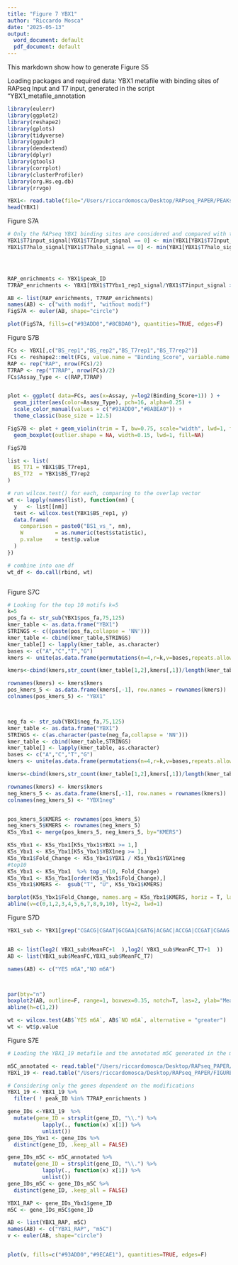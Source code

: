 ```yaml
---
title: "Figure 7 YBX1"
author: "Riccardo Mosca"
date: "2025-05-13"
output:
  word_document: default
  pdf_document: default
---
```


This markdown show how to generate Figure S5 

Loading packages and required data: YBX1 metafile with binding sites of RAPseq Input and T7 input, generated in the script "YBX1_metafile_annotation

```r
library(eulerr)
library(ggplot2)
library(reshape2)
library(gplots)
library(tidyverse)
library(ggpubr)
library(dendextend)
library(dplyr)
library(gtools)
library(corrplot)
library(clusterProfiler)
library(org.Hs.eg.db)
library(rrvgo)

YBX1<- read.table(file="/Users/riccardomosca/Desktop/RAPseq_PAPER/PEAKs/ANNOTATED/T7_Fig5/Ybx1_T7_scored_annotated.txt", header=T, stringsAsFactors = F)
head(YBX1)
```

Figure S7A
```r
# Only the RAPseq YBX1 binding sites are considered and compared with the signal on the T7RAPseq
YBX1$T7input_signal[YBX1$T7Input_signal == 0] <- min(YBX1[YBX1$T7Input_signal != 0,"T7Input_signal"])
YBX1$T7halo_signal[YBX1$T7halo_signal == 0] <- min(YBX1[YBX1$T7halo_signal != 0,"T7halo_signal"])




RAP_enrichments <- YBX1$peak_ID
T7RAP_enrichments <- YBX1[YBX1$T7Ybx1_rep1_signal/YBX1$T7input_signal > 1 & YBX1$T7Ybx1_rep2_signal/YBX1$T7input_signal > 1 & YBX1$T7Ybx1_rep1_signal/YBX1$T7halo_signal > 1 & YBX1$T7Ybx1_rep2_signal/YBX1$T7halo_signal > 1, "peak_ID"]

AB <- list(RAP_enrichments, T7RAP_enrichments)
names(AB) <- c("with modif", "without modif")
FigS7A <- euler(AB, shape="circle") 

plot(FigS7A, fills=c("#93ADD0","#8CBDA0"), quantities=TRUE, edges=F)
```

Figure S7B
```r
FCs <- YBX1[,c("BS_rep1","BS_rep2","BS_T7rep1","BS_T7rep2")]
FCs <- reshape2::melt(FCs, value.name = "Binding_Score", variable.name = "Assay")
RAP <- rep("RAP", nrow(FCs)/2)
T7RAP <- rep("T7RAP", nrow(FCs)/2)
FCs$Assay_Type <- c(RAP,T7RAP)


plot <- ggplot( data=FCs, aes(x=Assay, y=log2(Binding_Score+1)) ) +
  geom_jitter(aes(color=Assay_Type), pch=16, alpha=0.25) +
  scale_color_manual(values = c("#93ADD0","#8ABEA0")) +
  theme_classic(base_size = 12.5)

FigS7B <- plot + geom_violin(trim = T, bw=0.75, scale="width", lwd=1, fill=NA) +
  geom_boxplot(outlier.shape = NA, width=0.15, lwd=1, fill=NA) 

FigS7B

list <- list(
  BS_T71 = YBX1$BS_T7rep1,
  BS_T72  = YBX1$BS_T7rep2
)

# run wilcox.test() for each, comparing to the overlap vector
wt <- lapply(names(list), function(nm) {
  y   <- list[[nm]]
  test <- wilcox.test(YBX1$BS_rep1, y)
  data.frame(
    comparison = paste0("BS1_vs_", nm),
    W          = as.numeric(test$statistic),
    p.value    = test$p.value
  )
})

# combine into one df
wt_df <- do.call(rbind, wt)



```

Figure S7C
```r
# Looking for the top 10 motifs k=5
k=5
pos_fa <- str_sub(YBX1$pos_fa,75,125)
kmer_table <- as.data.frame("YBX1")
STRINGS <- c((paste(pos_fa,collapse = 'NN')))
kmer_table <- cbind(kmer_table,STRINGS)
kmer_table[] <- lapply(kmer_table, as.character)
bases <- c("A","C","T","G")
kmers <- unite(as.data.frame(permutations(n=4,r=k,v=bases,repeats.allowed = T)),col = kmers,sep = "")

kmers<-cbind(kmers,str_count(kmer_table[1,2],kmers[,1])/length(kmer_table[1,2]))

rownames(kmers) <- kmers$kmers
pos_kmers_5 <- as.data.frame(kmers[,-1], row.names = rownames(kmers))
colnames(pos_kmers_5) <- "YBX1"



neg_fa <- str_sub(YBX1$neg_fa,75,125)
kmer_table <- as.data.frame("YBX1")
STRINGS <- c(as.character(paste(neg_fa,collapse = 'NN')))
kmer_table <- cbind(kmer_table,STRINGS)
kmer_table[] <- lapply(kmer_table, as.character)
bases <- c("A","C","T","G")
kmers <- unite(as.data.frame(permutations(n=4,r=k,v=bases,repeats.allowed = T)),col = kmers,sep = "")

kmers<-cbind(kmers,str_count(kmer_table[1,2],kmers[,1])/length(kmer_table[1,2]))

rownames(kmers) <- kmers$kmers
neg_kmers_5 <- as.data.frame(kmers[,-1], row.names = rownames(kmers))
colnames(neg_kmers_5) <- "YBX1neg"


pos_kmers_5$KMERS <- rownames(pos_kmers_5)
neg_kmers_5$KMERS <- rownames(neg_kmers_5)
K5s_Ybx1 <- merge(pos_kmers_5, neg_kmers_5, by="KMERS")

K5s_Ybx1 <- K5s_Ybx1[K5s_Ybx1$YBX1 >= 1,]
K5s_Ybx1 <- K5s_Ybx1[K5s_Ybx1$YBX1neg >= 1,]
K5s_Ybx1$Fold_Change <- K5s_Ybx1$YBX1 / K5s_Ybx1$YBX1neg
#top10 
K5s_Ybx1 <- K5s_Ybx1  %>% top_n(10, Fold_Change) 
K5s_Ybx1 <- K5s_Ybx1[order(K5s_Ybx1$Fold_Change),] 
K5s_Ybx1$KMERS <-  gsub("T", "U", K5s_Ybx1$KMERS)

barplot(K5s_Ybx1$Fold_Change, names.arg = K5s_Ybx1$KMERS, horiz = T, las=1, xlab="Counts: Bound sites / Control sites", col="#93ADD0", xlim=c(0,10), space=0.1)
abline(v=c(0,1,2,3,4,5,6,7,8,9,10), lty=2, lwd=1)
```

Figure S7D
```r
YBX1_sub <- YBX1[grep("CGACG|CGAAT|GCGAA|CGATG|ACGAC|ACCGA|CCGAT|CGAAG|CGACC|ACGAA",str_sub(YBX1$pos_fa)),]


AB <- list(log2( YBX1_sub$MeanFC+1  ),log2( YBX1_sub$MeanFC_T7+1  ))
AB <- list(YBX1_sub$MeanFC,YBX1_sub$MeanFC_T7)

names(AB) <- c("YES m6A","NO m6A")



par(bty="n")
boxplot2(AB, outline=F, range=1, boxwex=0.35, notch=T, las=2, ylab="Mean Fold Change", ylim=c(0,6), lty=1, main="m6A dependency in top10 binding motif peaks", col=c("#93ADD0","#8CBDA0"))
abline(h=c(1,2))

wt <- wilcox.test(AB$`YES m6A`, AB$`NO m6A`, alternative = "greater")
wt <- wt$p.value
```
Figure S7E
```r
# Loading the YBX1_19 metafile and the annotated m5C generated in the markdown "YBX1_liftover"

m5C_annotated <- read.table("/Users/riccardomosca/Desktop/RAPseq_PAPER/FIGUREs/FIGURE5/m5C_annotated.txt", sep = "\t", header = T)
YBX1_19 <- read.table("/Users/riccardomosca/Desktop/RAPseq_PAPER/FIGUREs/FIGURE5/Ybx1_metafile_19.txt", sep = "\t", header = T)

# Considering only the genes dependent on the modifications
YBX1_19 <- YBX1_19 %>%
  filter( ! peak_ID %in% T7RAP_enrichments )

gene_IDs <-YBX1_19  %>% 
  mutate(gene_ID = strsplit(gene_ID, "\\.") %>% 
           lapply(., function(x) x[1]) %>% 
           unlist())
gene_IDs_Ybx1 <- gene_IDs %>%
  distinct(gene_ID, .keep_all = FALSE)

gene_IDs_m5C <- m5C_annotated %>% 
  mutate(gene_ID = strsplit(gene_ID, "\\.") %>% 
           lapply(., function(x) x[1]) %>% 
           unlist())
gene_IDs_m5C <- gene_IDs_m5C %>%
  distinct(gene_ID, .keep_all = FALSE)

YBX1_RAP <- gene_IDs_Ybx1$gene_ID
m5C <- gene_IDs_m5C$gene_ID

AB <- list(YBX1_RAP, m5C)
names(AB) <- c("YBX1_RAP", "m5C")
v <- euler(AB, shape="circle") 


plot(v, fills=c("#93ADD0","#9ECAE1"), quantities=TRUE, edges=F)
```

